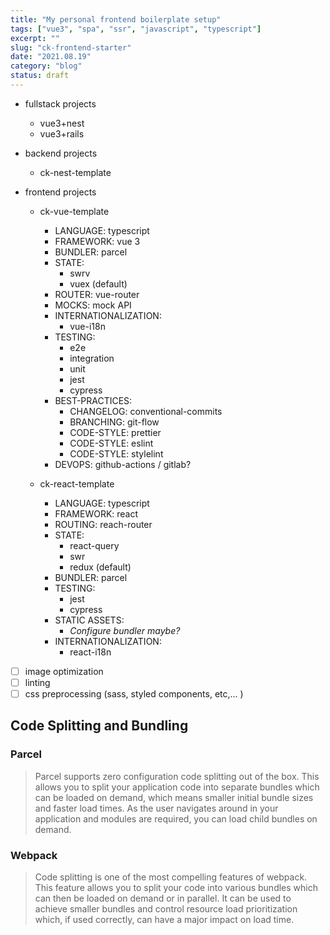 ```yaml
---
title: "My personal frontend boilerplate setup"
tags: ["vue3", "spa", "ssr", "javascript", "typescript"]
excerpt: ""
slug: "ck-frontend-starter"
date: "2021.08.19"
category: "blog"
status: draft
---
```


- fullstack projects
  - vue3+nest
  - vue3+rails
- backend projects
  - ck-nest-template
- frontend projects

  - ck-vue-template

    - LANGUAGE: typescript
    - FRAMEWORK: vue 3
    - BUNDLER: parcel
    - STATE:
      - swrv
      - vuex (default)
    - ROUTER: vue-router
    - MOCKS: mock API
    - INTERNATIONALIZATION:
      - vue-i18n
    - TESTING:
      - e2e
      - integration
      - unit
      - jest
      - cypress
    - BEST-PRACTICES:
      - CHANGELOG: conventional-commits
      - BRANCHING: git-flow
      - CODE-STYLE: prettier
      - CODE-STYLE: eslint
      - CODE-STYLE: stylelint
    - DEVOPS: github-actions / gitlab?

  - ck-react-template
    - LANGUAGE: typescript
    - FRAMEWORK: react
    - ROUTING: reach-router
    - STATE:
      - react-query
      - swr
      - redux (default)
    - BUNDLER: parcel
    - TESTING:
      - jest
      - cypress
    - STATIC ASSETS:
      - _Configure bundler maybe?_
    - INTERNATIONALIZATION:
      - react-i18n

- [ ] image optimization
- [ ] linting
- [ ] css preprocessing (sass, styled components, etc,... )

## Code Splitting and Bundling

### Parcel

> Parcel supports zero configuration code splitting out of the box. This allows you to split your application code into separate bundles which can be loaded on demand, which means smaller initial bundle sizes and faster load times. As the user navigates around in your application and modules are required, you can load child bundles on demand.

### Webpack

> Code splitting is one of the most compelling features of webpack. This feature allows you to split your code into various bundles which can then be loaded on demand or in parallel. It can be used to achieve smaller bundles and control resource load prioritization which, if used correctly, can have a major impact on load time.
